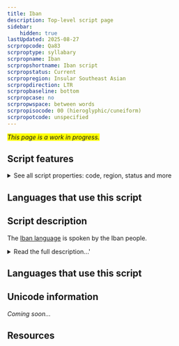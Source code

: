 ```yaml
---
title: Iban
description: Top-level script page
sidebar:
    hidden: true
lastUpdated: 2025-08-27
scrpropcode: Qa83
scrproptype: syllabary
scrpropname: Iban
scrpropshortname: Iban script
scrpropstatus: Current
scrpropregion: Insular Southeast Asian
scrpropdirection: LTR
scrpropbaseline: bottom
scrpropcase: no
scrpropwspace: between words
scrpropisocode: 00 (hieroglyphic/cuneiform)
scrpropotcode: unspecified
---
```


<span style='background-color:yellow'>_This page is a work in progress._</span>


## Script features

<details>
<summary> See all script properties: code, region, status and more</summary>
<ScriptInfo />
</details>

## Languages that use this script

<WsList script='Qa83' wsMax='5' />

## Script description

The [Iban language](http://www.ethnologue.com/language/iba) is spoken by the Iban people.

<details>
<summary>Read the full description...'</summary>It is spoken in Sarawak, Indonesia, as well as in the Indonesian province of Kalimantan Barat, and in Brunei. The language is still currently taught to students in the region. 

Currently Iban uses a Latin alphabet for writing purposes, however an Iban syllabary was developed by Dunging anak Gunggu from 1947 to 1962. Dunging, is said to be a descendent of Renggi, who is credited with the creation of the initial ancient script that was made 400 to 600 years earlier.  The syllabary has been published and is recognized by the Iban community. There is an effort to revive the script.

The syllabary was revised in 1962, and the number of characters was reduced from 77 to 59. Each character is reported to have held a specific meaning, but the meaning has since been lost, since Dunging never recorded them. 

_This script is not currently recognized by the [ISO 15924 standard](http://www.unicode.org/iso15924/), but is included in ScriptSource for research purposes. If you have any information on this script, please add the information to this site. Your contributions can be a great help in refining and expanding the ISO 15924 standard. The [Script Encoding Initiative](http://www.linguistics.berkeley.edu/sei/) is working to support the inclusion of this script in the standard, and contributions here will support their efforts._
</details>

## Languages that use this script

<WsList script='Qa83' wsMax='5' />

## Unicode information

_Coming soon..._

## Resources

<ScriptResources detailSummary='seemore' />

